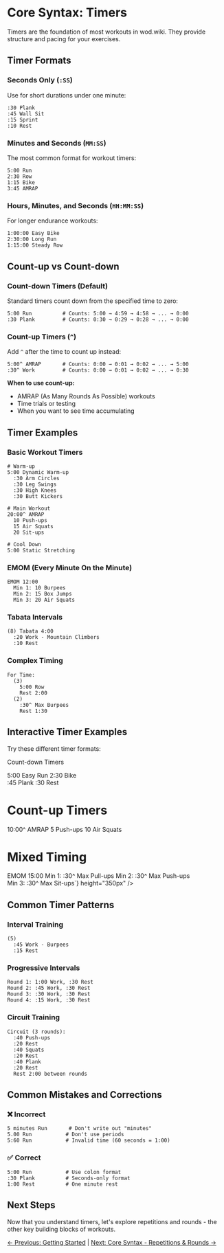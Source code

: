 
<Meta title="Tutorials/03 - Core Syntax - Timers" />

# Core Syntax: Timers

Timers are the foundation of most workouts in wod.wiki. They provide structure and pacing for your exercises.

## Timer Formats

### Seconds Only (`:SS`)
Use for short durations under one minute:

```
:30 Plank
:45 Wall Sit  
:15 Sprint
:10 Rest
```

### Minutes and Seconds (`MM:SS`)
The most common format for workout timers:

```
5:00 Run
2:30 Row
1:15 Bike
3:45 AMRAP
```

### Hours, Minutes, and Seconds (`HH:MM:SS`)
For longer endurance workouts:

```
1:00:00 Easy Bike
2:30:00 Long Run
1:15:00 Steady Row
```

## Count-up vs Count-down

### Count-down Timers (Default)
Standard timers count down from the specified time to zero:

```
5:00 Run          # Counts: 5:00 → 4:59 → 4:58 → ... → 0:00
:30 Plank         # Counts: 0:30 → 0:29 → 0:28 → ... → 0:00
```

### Count-up Timers (`^`)
Add `^` after the time to count up instead:

```
5:00^ AMRAP       # Counts: 0:00 → 0:01 → 0:02 → ... → 5:00
:30^ Work         # Counts: 0:00 → 0:01 → 0:02 → ... → 0:30
```

**When to use count-up:**
- AMRAP (As Many Rounds As Possible) workouts
- Time trials or testing
- When you want to see time accumulating

## Timer Examples

### Basic Workout Timers
```
# Warm-up
5:00 Dynamic Warm-up
  :30 Arm Circles
  :30 Leg Swings
  :30 High Knees
  :30 Butt Kickers

# Main Workout
20:00^ AMRAP
  10 Push-ups
  15 Air Squats
  20 Sit-ups

# Cool Down
5:00 Static Stretching
```

### EMOM (Every Minute On the Minute)
```
EMOM 12:00
  Min 1: 10 Burpees
  Min 2: 15 Box Jumps
  Min 3: 20 Air Squats
```

### Tabata Intervals
```
(8) Tabata 4:00
  :20 Work - Mountain Climbers
  :10 Rest
```

### Complex Timing
```
For Time:
  (3)
    5:00 Row
    Rest 2:00
  (2)  
    :30^ Max Burpees
    Rest 1:30
```

## Interactive Timer Examples

Try these different timer formats:

<SoundProvider>
  <ScreenProvider>
    <EditorWithState 
      code={`# Timer Format Examples

# Count-down Timers
5:00 Easy Run
2:30 Bike  
:45 Plank
:30 Rest

# Count-up Timers  
10:00^ AMRAP
  5 Push-ups
  10 Air Squats

# Mixed Timing
EMOM 15:00
  Min 1: :30^ Max Pull-ups
  Min 2: :30^ Max Push-ups  
  Min 3: :30^ Max Sit-ups`}
      height="350px"
    />
  </ScreenProvider>
</SoundProvider>

## Common Timer Patterns

### Interval Training
```
(5)
  :45 Work - Burpees
  :15 Rest
```

### Progressive Intervals  
```
Round 1: 1:00 Work, :30 Rest
Round 2: :45 Work, :30 Rest  
Round 3: :30 Work, :30 Rest
Round 4: :15 Work, :30 Rest
```

### Circuit Training
```
Circuit (3 rounds):
  :40 Push-ups
  :20 Rest
  :40 Squats  
  :20 Rest
  :40 Plank
  :20 Rest
  Rest 2:00 between rounds
```

## Common Mistakes and Corrections

### ❌ Incorrect
```
5 minutes Run       # Don't write out "minutes"
5.00 Run           # Don't use periods 
5:60 Run           # Invalid time (60 seconds = 1:00)
```

### ✅ Correct  
```
5:00 Run           # Use colon format
:30 Plank          # Seconds-only format
1:00 Rest          # One minute rest
```

## Next Steps

Now that you understand timers, let's explore repetitions and rounds - the other key building blocks of workouts.

[← Previous: Getting Started](./02-Getting-Started.mdx) | [Next: Core Syntax - Repetitions & Rounds →](./04-Core-Syntax-Reps-Rounds.mdx)